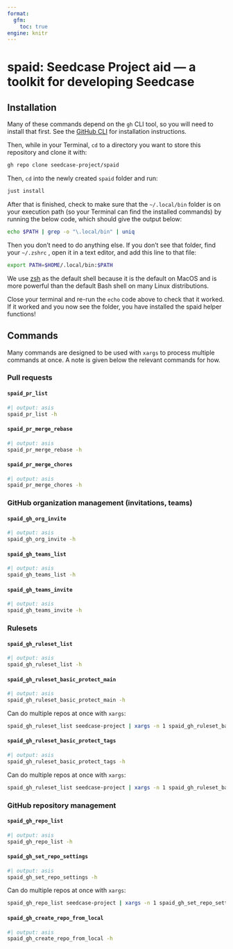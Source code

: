 ```yaml
---
format:
  gfm:
    toc: true
engine: knitr
---
```


<!-- Don't edit README.md directly, edit README.qmd and render to Markdown via `just build-readme` -->

# spaid: Seedcase Project aid --- a toolkit for developing Seedcase

## Installation

Many of these commands depend on the `gh` CLI tool, so you will need to
install that first. See the [GitHub CLI](https://cli.github.com/) for
installation instructions.

Then, while in your Terminal, `cd` to a directory you want to store this
repository and clone it with:

``` bash
gh repo clone seedcase-project/spaid
```

Then, `cd` into the newly created `spaid` folder and run:

``` bash
just install
```

After that is finished, check to make sure that the `~/.local/bin`
folder is on your execution path (so your Terminal can find the
installed commands) by running the below code, which should give the
output below:

```bash
echo $PATH | grep -o "\.local/bin" | uniq
```

Then you don't need to do anything else. If you don't see that folder,
find your `~/.zshrc` , open it in a text editor, and add this line to
that file:

``` bash
export PATH=$HOME/.local/bin:$PATH
```

We use [zsh](https://github.com/ohmyzsh/ohmyzsh/wiki/Installing-ZSH) as
the default shell because it is the default on MacOS and is more
powerful than the default Bash shell on many Linux distributions.

Close your terminal and re-run the `echo` code above to check that it
worked. If it worked and you now see the folder, you have installed the
spaid helper functions!

## Commands

Many commands are designed to be used with `xargs` to process multiple
commands at once. A note is given below the relevant commands for how.

### Pull requests

#### `spaid_pr_list`

```bash
#| output: asis
spaid_pr_list -h
```

#### `spaid_pr_merge_rebase`

```bash
#| output: asis
spaid_pr_merge_rebase -h
```

#### `spaid_pr_merge_chores`

```bash
#| output: asis
spaid_pr_merge_chores -h
```

### GitHub organization management (invitations, teams)

#### `spaid_gh_org_invite`

```bash
#| output: asis
spaid_gh_org_invite -h
```

#### `spaid_gh_teams_list`

```bash
#| output: asis
spaid_gh_teams_list -h
```

#### `spaid_gh_teams_invite`

```bash
#| output: asis
spaid_gh_teams_invite -h
```

### Rulesets

#### `spaid_gh_ruleset_list`

```bash
#| output: asis
spaid_gh_ruleset_list -h
```

#### `spaid_gh_ruleset_basic_protect_main`

```bash
#| output: asis
spaid_gh_ruleset_basic_protect_main -h
```

Can do multiple repos at once with `xargs`:

``` bash
spaid_gh_ruleset_list seedcase-project | xargs -n 1 spaid_gh_ruleset_basic_protect_main
```
#### `spaid_gh_ruleset_basic_protect_tags`

```bash
#| output: asis
spaid_gh_ruleset_basic_protect_tags -h
```

Can do multiple repos at once with `xargs`:

``` bash
spaid_gh_ruleset_list seedcase-project | xargs -n 1 spaid_gh_ruleset_basic_protect_tags
```

### GitHub repository management

#### `spaid_gh_repo_list`

```bash
#| output: asis
spaid_gh_repo_list -h
```

#### `spaid_gh_set_repo_settings`

```bash
#| output: asis
spaid_gh_set_repo_settings -h
```

Can do multiple repos at once with `xargs`:

``` bash
spaid_gh_repo_list seedcase-project | xargs -n 1 spaid_gh_set_repo_settings
```

#### `spaid_gh_create_repo_from_local`

```bash
#| output: asis
spaid_gh_create_repo_from_local -h
```
